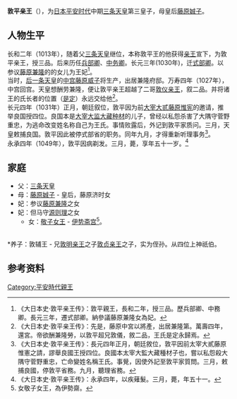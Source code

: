 '''敦平亲王'''（{{bd|999年||1049年}}），为[[日本|日本]][[平安时代|平安时代]]中期[[三条天皇|三条天皇]]第三皇子，母皇后[[藤原娍子|藤原娍子]]。

==人物生平==
长和二年（1013年），随着父[[三条天皇|三条天皇]]继位，本称敦平王的他获得[[亲王|亲王]]宣下，为敦平亲王，授三品。后来历任[[兵部卿|兵部卿]]、[[中务卿|中务卿]]。长元三年(1030年)，迁[[式部卿|式部卿]]。以参议[[藤原兼隆|藤原兼隆]]的的女儿为王妃<ref>《大日本史·敦平亲王传》：敦平親王，長和二年，授三品。歷兵部卿、中務卿。長元三年，遷式部卿。納參議藤原兼隆女為妃。</ref>。<br />

当时，[[后一条天皇|后一条天皇]]的[[中宫|中宫]][[藤原威子|藤原威子]]将生产，出居兼隆府邸。万寿四年（1027年），中宫回宫。天皇想酬劳兼隆，便让敦平亲王超越了二哥[[敦仪亲王|敦仪亲王]]，叙二品。并将诸王的氏长者的位置（[[是定|是定]]）永远交给他<ref>《大日本史·敦平亲王传》：先是，藤原中宮以將產，出居兼隆第。萬壽四年，還宮。帝欲酬兼隆勞，以敦平超兄敦儀，敘二品，王氏是定永歸焉。</ref>。<br />

长元四年（1031年）正月，朝廷叙位，敦平因为前[[大宰大贰|大宰大贰]][[藤原惟宪|藤原惟宪]]的邀请，推举良国授四位。良国本是[[大宰大监|大宰大监]][[大藏种材|大藏种材]]的儿子，曾经以私怨杀害了大隅守菅野重忠，为逃命改变姓名称自己为王氏。事情败露后，外记到敦平家质问。三月，天皇敕捕良国。敦平因此被停式部省的职务。同年九月，才得重新听理事务<ref>《大日本史·敦平亲王传》：長元四年正月，朝廷敘位，敦平因前太宰大貳藤原惟憲之請，謬舉良國王授四位。良國本太宰大監大藏種材子也，嘗以私怨殺大隅守菅野重忠，亡命變姓名稱王氏。事覺，因使外記至敦平家質問。三月，敕捕良國，停敦平省務。九月，聽理省務。</ref>。<br />

永承四年（1049年），敦平因病剃发。三月，薨，享年五十一岁。<ref>《大日本史·敦平亲王传》：永承四年，以疾薙髮。三月，薨，年五十一。</ref>
==家庭==
*父：[[三条天皇|三条天皇]]
*母：[[藤原娍子|藤原娍子]] - 皇后，藤原济时女
*妃：参议[[藤原兼隆|藤原兼隆]]之女
*妃：但马守[[源则理|源则理]]之女
**女：[[敬子女王|敬子女王]] - [[伊势神宫|伊势斋宫]]<ref>女敬子女王，為伊勢齋。</ref>。
<br />
*养子：敦辅王 - 兄[[敦明亲王|敦明亲王]]之子[[敦贞亲王|敦贞亲王]]之子，实为侄孙。从四位上神祇伯。

==参考资料==
<references />
[[Category:平安時代親王|Category:平安時代親王]]